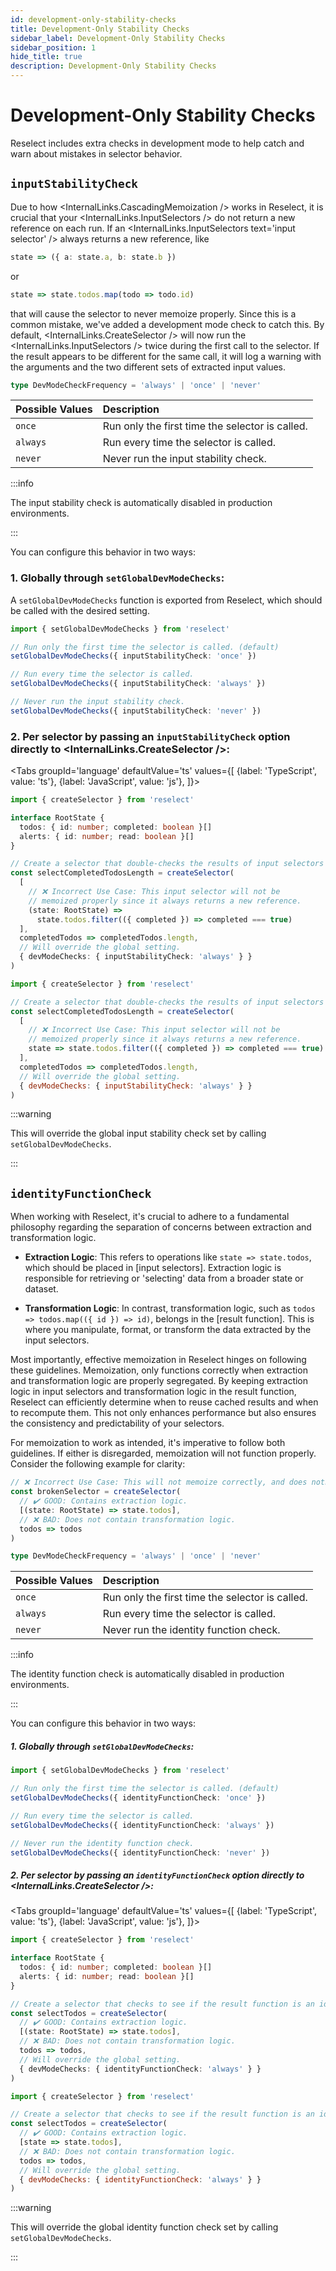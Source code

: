 ```yaml
---
id: development-only-stability-checks
title: Development-Only Stability Checks
sidebar_label: Development-Only Stability Checks
sidebar_position: 1
hide_title: true
description: Development-Only Stability Checks
---
```



# Development-Only Stability Checks

Reselect includes extra checks in development mode to help catch and warn about mistakes in selector behavior.

## `inputStabilityCheck`

Due to how <InternalLinks.CascadingMemoization /> works in Reselect, it is crucial that your <InternalLinks.InputSelectors /> do not return a new reference on each run. If an <InternalLinks.InputSelectors text='input selector' /> always returns a new reference, like

```ts
state => ({ a: state.a, b: state.b })
```

or

```ts
state => state.todos.map(todo => todo.id)
```

that will cause the selector to never memoize properly.
Since this is a common mistake, we've added a development mode check to catch this. By default, <InternalLinks.CreateSelector /> will now run the <InternalLinks.InputSelectors /> twice during the first call to the selector. If the result appears to be different for the same call, it will log a warning with the arguments and the two different sets of extracted input values.

```ts
type DevModeCheckFrequency = 'always' | 'once' | 'never'
```

| Possible Values | Description                                     |
| :-------------- | :---------------------------------------------- |
| `once`          | Run only the first time the selector is called. |
| `always`        | Run every time the selector is called.          |
| `never`         | Never run the input stability check.            |

:::info

The input stability check is automatically disabled in production environments.

:::

You can configure this behavior in two ways:

### 1. Globally through `setGlobalDevModeChecks`:

A `setGlobalDevModeChecks` function is exported from Reselect, which should be called with the desired setting.

```ts
import { setGlobalDevModeChecks } from 'reselect'

// Run only the first time the selector is called. (default)
setGlobalDevModeChecks({ inputStabilityCheck: 'once' })

// Run every time the selector is called.
setGlobalDevModeChecks({ inputStabilityCheck: 'always' })

// Never run the input stability check.
setGlobalDevModeChecks({ inputStabilityCheck: 'never' })
```

### 2. Per selector by passing an `inputStabilityCheck` option directly to <InternalLinks.CreateSelector />:

  <!-- START: development-only-stability-checks/inputStabilityCheck.ts -->

<Tabs
  groupId='language'
  defaultValue='ts'
  values={[
    {label: 'TypeScript', value: 'ts'},
    {label: 'JavaScript', value: 'js'},
  ]}>
  <TabItem value='ts'>

```ts title="development-only-stability-checks/inputStabilityCheck.ts"
import { createSelector } from 'reselect'

interface RootState {
  todos: { id: number; completed: boolean }[]
  alerts: { id: number; read: boolean }[]
}

// Create a selector that double-checks the results of input selectors every time it runs.
const selectCompletedTodosLength = createSelector(
  [
    // ❌ Incorrect Use Case: This input selector will not be
    // memoized properly since it always returns a new reference.
    (state: RootState) =>
      state.todos.filter(({ completed }) => completed === true)
  ],
  completedTodos => completedTodos.length,
  // Will override the global setting.
  { devModeChecks: { inputStabilityCheck: 'always' } }
)
```

  </TabItem>
  <TabItem value='js'>

```js title="development-only-stability-checks/inputStabilityCheck.js"
import { createSelector } from 'reselect'

// Create a selector that double-checks the results of input selectors every time it runs.
const selectCompletedTodosLength = createSelector(
  [
    // ❌ Incorrect Use Case: This input selector will not be
    // memoized properly since it always returns a new reference.
    state => state.todos.filter(({ completed }) => completed === true)
  ],
  completedTodos => completedTodos.length,
  // Will override the global setting.
  { devModeChecks: { inputStabilityCheck: 'always' } }
)
```

  </TabItem>
</Tabs>

  <!-- END: development-only-stability-checks/inputStabilityCheck.ts -->

:::warning

This will override the global input stability check set by calling `setGlobalDevModeChecks`.

:::

## `identityFunctionCheck`

When working with Reselect, it's crucial to adhere to a fundamental philosophy regarding the separation of concerns between extraction and transformation logic.

- **Extraction Logic**: This refers to operations like `state => state.todos`, which should be placed in [input selectors]. Extraction logic is responsible for retrieving or 'selecting' data from a broader state or dataset.

- **Transformation Logic**: In contrast, transformation logic, such as `todos => todos.map(({ id }) => id)`, belongs in the [result function]. This is where you manipulate, format, or transform the data extracted by the input selectors.

Most importantly, effective memoization in Reselect hinges on following these guidelines. Memoization, only functions correctly when extraction and transformation logic are properly segregated. By keeping extraction logic in input selectors and transformation logic in the result function, Reselect can efficiently determine when to reuse cached results and when to recompute them. This not only enhances performance but also ensures the consistency and predictability of your selectors.

For memoization to work as intended, it's imperative to follow both guidelines. If either is disregarded, memoization will not function properly. Consider the following example for clarity:

```ts
// ❌ Incorrect Use Case: This will not memoize correctly, and does nothing useful!
const brokenSelector = createSelector(
  // ✔️ GOOD: Contains extraction logic.
  [(state: RootState) => state.todos],
  // ❌ BAD: Does not contain transformation logic.
  todos => todos
)
```

```ts
type DevModeCheckFrequency = 'always' | 'once' | 'never'
```

| Possible Values | Description                                     |
| :-------------- | :---------------------------------------------- |
| `once`          | Run only the first time the selector is called. |
| `always`        | Run every time the selector is called.          |
| `never`         | Never run the identity function check.          |

:::info

The identity function check is automatically disabled in production environments.

:::

You can configure this behavior in two ways:

##### 1. Globally through `setGlobalDevModeChecks`:

```ts
import { setGlobalDevModeChecks } from 'reselect'

// Run only the first time the selector is called. (default)
setGlobalDevModeChecks({ identityFunctionCheck: 'once' })

// Run every time the selector is called.
setGlobalDevModeChecks({ identityFunctionCheck: 'always' })

// Never run the identity function check.
setGlobalDevModeChecks({ identityFunctionCheck: 'never' })
```

##### 2. Per selector by passing an `identityFunctionCheck` option directly to <InternalLinks.CreateSelector />:

<!-- START: development-only-stability-checks/identityFunctionCheck.ts -->

<Tabs
  groupId='language'
  defaultValue='ts'
  values={[
    {label: 'TypeScript', value: 'ts'},
    {label: 'JavaScript', value: 'js'},
  ]}>
  <TabItem value='ts'>

```ts title="development-only-stability-checks/identityFunctionCheck.ts"
import { createSelector } from 'reselect'

interface RootState {
  todos: { id: number; completed: boolean }[]
  alerts: { id: number; read: boolean }[]
}

// Create a selector that checks to see if the result function is an identity function.
const selectTodos = createSelector(
  // ✔️ GOOD: Contains extraction logic.
  [(state: RootState) => state.todos],
  // ❌ BAD: Does not contain transformation logic.
  todos => todos,
  // Will override the global setting.
  { devModeChecks: { identityFunctionCheck: 'always' } }
)
```

  </TabItem>
  <TabItem value='js'>

```js title="development-only-stability-checks/identityFunctionCheck.js"
import { createSelector } from 'reselect'

// Create a selector that checks to see if the result function is an identity function.
const selectTodos = createSelector(
  // ✔️ GOOD: Contains extraction logic.
  [state => state.todos],
  // ❌ BAD: Does not contain transformation logic.
  todos => todos,
  // Will override the global setting.
  { devModeChecks: { identityFunctionCheck: 'always' } }
)
```

  </TabItem>
</Tabs>

  <!-- END: development-only-stability-checks/identityFunctionCheck.ts -->

:::warning

This will override the global identity function check set by calling `setGlobalDevModeChecks`.

:::
